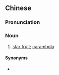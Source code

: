 ==Chinese==
{{zh-forms|s=五敛子}}

===Pronunciation===
{{zh-pron
|m=wǔ敛zǐ
|mn=ngó͘-liām-chí
|cat=n
}}

===Noun===
{{zh-noun}}

# [[star fruit]]; [[carambola]]

====Synonyms====
* {{zh-l|楊桃}}